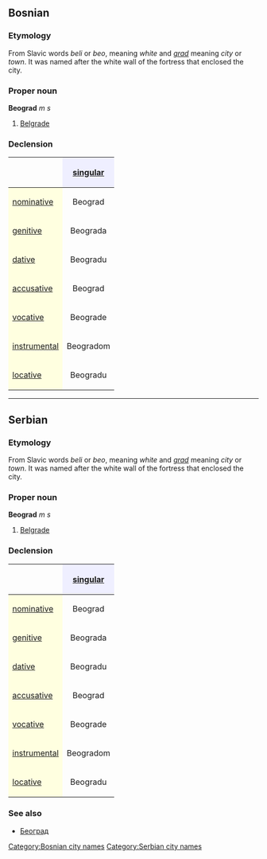 ==Bosnian==
===Etymology===
From Slavic words ''beli'' or ''beo'', meaning ''white'' and ''[[grad]]'' meaning ''city'' or ''town''.  It was named after the white wall of the fortress that enclosed the city.
===Proper noun===
'''Beograd''' ''m s''
#[[Belgrade]]
===Declension===
{| border="1" cellpadding="4" cellspacing="0"
!
! style="background-color: #EFEFFF" align="center"|[[singular]]
|-
! style="background-color: #FFFFE0" align="left"|[[nominative case|nominative]]
| align="center"|Beograd
|-
! style="background-color: #FFFFE0" align="left"|[[genitive case|genitive]]
| align="center"|Beograda
|-
! style="background-color: #FFFFE0" align="left"|[[dative case|dative]]
| align="center"|Beogradu
|-
! style="background-color: #FFFFE0" align="left"|[[accusative case|accusative]]
| align="center"|Beograd
|-
! style="background-color: #FFFFE0" align="left"|[[vocative case|vocative]]
| align="center"|Beograde
|-
! style="background-color: #FFFFE0" align="left"|[[instrumental case|instrumental]]
| align="center"|Beogradom
|-
! style="background-color: #FFFFE0" align="left"|[[locative case|locative]]
| align="center"|Beogradu
|}
[[Category:Bosnian city names]]

----

==Serbian==
===Etymology===
From Slavic words ''beli'' or ''beo'', meaning ''white'' and ''[[grad]]'' meaning ''city'' or ''town''.  It was named after the white wall of the fortress that enclosed the city.
===Proper noun===
'''Beograd''' ''m s''
#[[Belgrade]]
===Declension===
{| border="1" cellpadding="4" cellspacing="0"
!
! style="background-color: #EFEFFF" align="center"|[[singular]]
|-
! style="background-color: #FFFFE0" align="left"|[[nominative case|nominative]]
| align="center"|Beograd
|-
! style="background-color: #FFFFE0" align="left"|[[genitive case|genitive]]
| align="center"|Beograda
|-
! style="background-color: #FFFFE0" align="left"|[[dative case|dative]]
| align="center"|Beogradu
|-
! style="background-color: #FFFFE0" align="left"|[[accusative case|accusative]]
| align="center"|Beograd
|-
! style="background-color: #FFFFE0" align="left"|[[vocative case|vocative]]
| align="center"|Beograde
|-
! style="background-color: #FFFFE0" align="left"|[[instrumental case|instrumental]]
| align="center"|Beogradom
|-
! style="background-color: #FFFFE0" align="left"|[[locative case|locative]]
| align="center"|Beogradu
|}
===See also===
*[[Београд]]
[[Category:Serbian city names]]